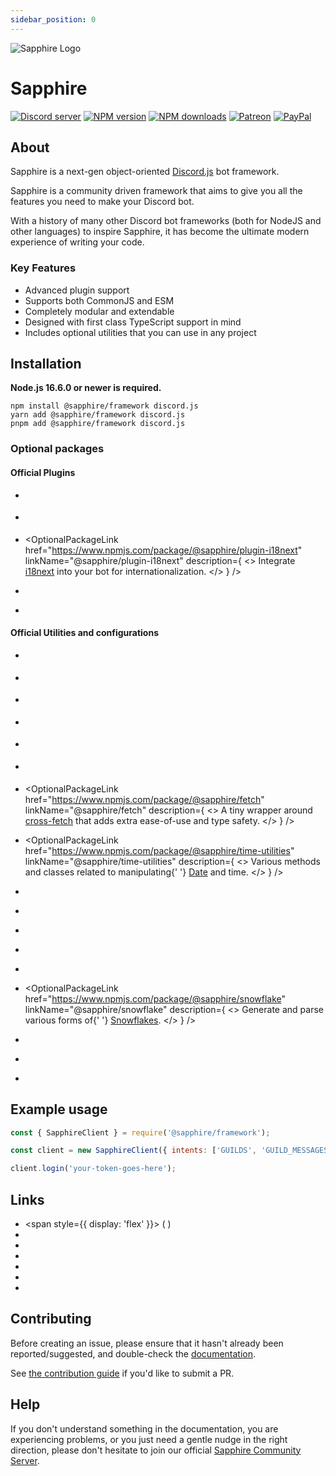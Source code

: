 ```yaml
---
sidebar_position: 0
---
```



<div style={{ textAlign: 'center' }}>

![Sapphire Logo](https://cdn.skyra.pw/gh-assets/sapphire-banner.png)

# Sapphire

[![Discord server](https://img.shields.io/discord/737141877803057244?color=5865F2&logo=discord&logoColor=white)](https://sapphirejs.dev/discord)
[![NPM version](https://img.shields.io/npm/v/@sapphire/framework?color=crimson&label=NPM%20Version&logo=npm)](https://www.npmjs.com/package/@favware/graphql-pokemon)
[![NPM downloads](https://img.shields.io/npm/dt/@sapphire/framework.svg?label=NPM%20Downloads&logo=npm)](https://www.npmjs.com/package/@sapphire/framework)
[![Patreon](https://img.shields.io/badge/patreon-donate-brightgreen.svg?label=Patreon&logo=patreon&colorB=F96854&style=flat-square&link=https://sapphirejs.dev/patreon)](https://sapphirejs.dev/patreon)
[![PayPal](https://img.shields.io/badge/paypal-donate-brightgreen.svg?label=Paypal&logo=paypal&colorB=00457C&style=flat-square&link=https://sapphirejs.dev/paypal)](https://sapphirejs.dev/paypal)

</div>

## About

Sapphire is a next-gen object-oriented [Discord.js](https://discord.js.org/) bot framework.

Sapphire is a community driven framework that aims to give you all the features you need to make your Discord bot.

With a history of many other Discord bot frameworks (both for NodeJS and other languages) to inspire Sapphire, it has become the ultimate modern experience of writing your code.

### Key Features

-   Advanced plugin support
-   Supports both CommonJS and ESM
-   Completely modular and extendable
-   Designed with first class TypeScript support in mind
-   Includes optional utilities that you can use in any project

## Installation

**Node.js 16.6.0 or newer is required.**

```sh-session
npm install @sapphire/framework discord.js
yarn add @sapphire/framework discord.js
pnpm add @sapphire/framework discord.js
```

### Optional packages

#### Official Plugins

-   <OptionalPackageLink
    	href="https://www.npmjs.com/package/@sapphire/plugin-api"
    	linkName="@sapphire/plugin-api"
    	description="Expose a REST API within the same process as your bot."
    />

-   <OptionalPackageLink
    	href="https://www.npmjs.com/package/@sapphire/plugin-editable-commands"
    	linkName="@sapphire/plugin-editable-commands"
    	description="Make it possible to edit your command messages and trigger new commands."
    />

-   <OptionalPackageLink
    	href="https://www.npmjs.com/package/@sapphire/plugin-i18next"
    	linkName="@sapphire/plugin-i18next"
    	description={
    		<>
    			Integrate <a href="https://i18next.com">i18next</a> into your bot for internationalization.
    		</>
    	}
    />

-   <OptionalPackageLink
    	href="https://www.npmjs.com/package/@sapphire/plugin-logger"
    	linkName="@sapphire/plugin-logger"
    	description="Add beautiful stylized logging to your bot."
    />

-   <OptionalPackageLink
    	href="https://www.npmjs.com/package/@sapphire/plugin-subcommands"
    	linkName="@sapphire/plugin-subcommands"
    	description="Add subcommands to your bot."
    />

#### Official Utilities and configurations

-   <OptionalPackageLink
    	href="https://www.npmjs.com/package/@sapphire/cli"
    	linkName="@sapphire/cli"
    	description="CLI to generate a new Sapphire bot, as we as add components to your current one."
    />

-   <OptionalPackageLink
    	href="https://www.npmjs.com/package/@sapphire/utilities"
    	linkName="@sapphire/utilities"
    	description="A plethora of awesome utility functions that are more useful than you can probably imagine."
    />

-   <OptionalPackageLink
    	href="https://www.npmjs.com/package/@sapphire/ts-config"
    	linkName="@sapphire/ts-config"
    	description="Our ts-config. We use it for all Sapphire projects, but it's also a great starting point for your TypeScript Discord bot."
    />

-   <OptionalPackageLink
    	href="https://www.npmjs.com/package/@sapphire/discord-utilities"
    	linkName="@sapphire/discord-utilities"
    	description="Useful utilities for any JavaScript/TypeScript based Discord bot."
    />

-   <OptionalPackageLink
    	href="https://www.npmjs.com/package/@sapphire/discord.js-utilities"
    	linkName="@sapphire/discord.js-utilities"
    	description="Useful utilities for a bot using Discord.JS such as paginated responses, type checks and prompts."
    />

-   <OptionalPackageLink
    	href="https://www.npmjs.com/package/@sapphire/decorators"
    	linkName="@sapphire/decorators"
    	description="Awesome decorators that let you write really clean code."
    />

-   <OptionalPackageLink
    	href="https://www.npmjs.com/package/@sapphire/fetch"
    	linkName="@sapphire/fetch"
    	description={
    		<>
    			A tiny wrapper around <a href="https://npmjs.com/package/cross-fetch">cross-fetch</a> that adds extra ease-of-use and type safety.
    		</>
    	}
    />

-   <OptionalPackageLink
    	href="https://www.npmjs.com/package/@sapphire/time-utilities"
    	linkName="@sapphire/time-utilities"
    	description={
    		<>
    			Various methods and classes related to manipulating{' '}
    			<a href="https://developer.mozilla.org/en-US/docs/Web/JavaScript/Reference/Global_Objects/Date">Date</a> and time.
    		</>
    	}
    />

-   <OptionalPackageLink
    	href="https://www.npmjs.com/package/@sapphire/embed-jsx"
    	linkName="@sapphire/embed-jsx"
    	description="Ever wanted to write your Discord embeds using JSX? Use this library."
    />

-   <OptionalPackageLink
    	href="https://www.npmjs.com/package/@sapphire/eslint-config"
    	linkName="@sapphire/eslint-config"
    	description="Our opinionated ESLint config that we use for all Sapphire projects."
    />

-   <OptionalPackageLink
    	href="https://www.npmjs.com/package/@sapphire/prettier-config"
    	linkName="@sapphire/prettier-config"
    	description="Our opinionated Prettier config that we use for all Sapphire projects."
    />

-   <OptionalPackageLink
    	href="https://www.npmjs.com/package/@sapphire/event-iterator"
    	linkName="@sapphire/event-iterator"
    	description="Turn your event emitter events into async iterators."
    />

-   <OptionalPackageLink
    	href="https://www.npmjs.com/package/@sapphire/ratelimits"
    	linkName="@sapphire/ratelimits"
    	description="Handle ratelimits with efficient bucket strategies."
    />

-   <OptionalPackageLink
    	href="https://www.npmjs.com/package/@sapphire/snowflake"
    	linkName="@sapphire/snowflake"
    	description={
    		<>
    			Generate and parse various forms of{' '}
    			<a href="https://betterprogramming.pub/uuid-generation-snowflake-identifiers-unique-2aed8b1771bc">Snowflakes</a>.
    		</>
    	}
    />

-   <OptionalPackageLink
    	href="https://www.npmjs.com/package/@sapphire/stopwatch"
    	linkName="@sapphire/stopwatch"
    	description="Accurately measure passing time with this stopwatch utility."
    />

-   <OptionalPackageLink
    	href="https://www.npmjs.com/package/@sapphire/type"
    	linkName="@sapphire/type"
    	description="A type detection utility leveraging NodeJS internals."
    />

-   <OptionalPackageLink
    	href="https://www.npmjs.com/package/@sapphire/async-queue"
    	linkName="@sapphire/async-queue"
    	description="Sequential asynchronous lock-based queue for promises."
    />

## Example usage

```js
const { SapphireClient } = require('@sapphire/framework');

const client = new SapphireClient({ intents: ['GUILDS', 'GUILD_MESSAGES'] });

client.login('your-token-goes-here');
```

## Links

-   <span style={{ display: 'flex' }}>
    	<SimpleLink href="https://sapphirejs.dev" linkName="Website" /> (
    	<SimpleLink href="https://github.com/sapphiredev/website" linkName="source" noRightMargin />)
    </span>
-   <SimpleLink href="https://sapphirejs.dev/docs/General/Welcome" linkName="Documentation" />
-   <SimpleLink href="https://sapphirejs.dev/docs/guide" linkName="Guide" />
-   <SimpleLink href="https://sapphirejs.dev/discord" linkName="Sapphire Discord Server" />
-   <SimpleLink href="https://discord.gg/djs" linkName="Discord.js Discord server" />
-   <SimpleLink href="https://discord.gg/discord-api" linkName="Discord API Discord server" />
-   <SimpleLink href="https://github.com/sapphiredev/" linkName="GitHub" />

## Contributing

Before creating an issue, please ensure that it hasn't already been reported/suggested, and double-check the
[documentation](https://sapphirejs.dev/docs/General/Welcome).

See [the contribution guide](https://github.com/sapphiredev/readme/blob/main/CONTRIBUTING.md) if you'd like to submit a PR.

## Help

If you don't understand something in the documentation, you are experiencing problems, or you just need a gentle
nudge in the right direction, please don't hesitate to join our official [Sapphire Community Server](https://sapphirejs.dev/discord).
